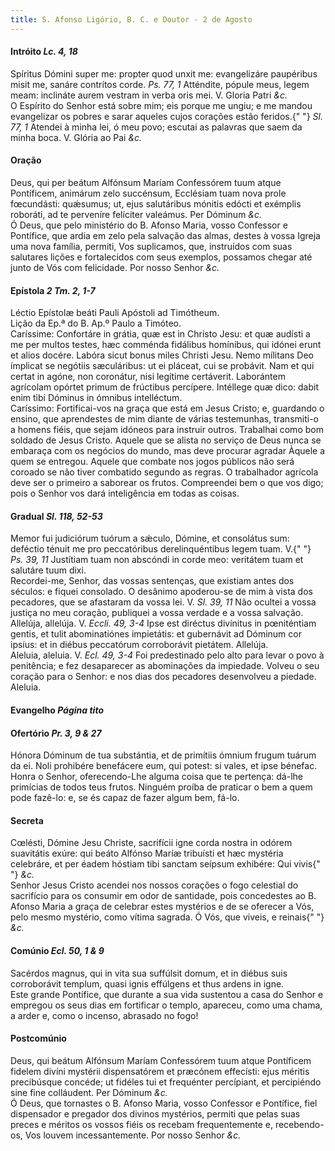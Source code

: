```yaml
---
title: S. Afonso Ligório, B. C. e Doutor - 2 de Agosto
---
```


<h4 class="text-center">
  Intróito <em>Lc. 4, 18</em>
</h4>
<div class="container-fluid">
  <div class="row">
    <div class="col-6 dropcaps text-justify">
      Spíritus Dómini super me: propter quod unxit me: evangelizáre paupéribus
      misit me, sanáre contrítos corde. <em>Ps. 77, 1</em> Atténdite, pópule
      meus, legem meam: inclináte aurem vestram in verba oris mei. V. Gloria
      Patri <em>&c.</em>
    </div>
    <div class="col-6 dropcaps text-justify">
      O Espírito do Senhor está sobre mim; eis porque me ungiu; e me mandou
      evangelizar os pobres e sarar aqueles cujos corações estão feridos.{" "}
      <em>Sl. 77, 1</em> Atendei à minha lei, ó meu povo; escutai as palavras
      que saem da minha boca. V. Glória ao Pai <em>&c.</em>
    </div>
  </div>
</div>

<h4 class="text-center">Oração</h4>
<div class="container-fluid">
  <div class="row">
    <div class="col-6 dropcaps text-justify">
      Deus, qui per beátum Alfónsum Maríam Confessórem tuum atque Pontíficem,
      animárum zelo succénsum, Ecclésiam tuam nova prole fœcundásti: quǽsumus;
      ut, ejus salutáribus mónitis edócti et exémplis roboráti, ad te perveníre
      felíciter valeámus. Per Dóminum <em>&c.</em>
    </div>
    <div class="col-6 dropcaps text-justify">
      Ó Deus, que pelo ministério do B. Afonso Maria, vosso Confessor e
      Pontífice, que ardia em zelo pela salvação das almas, destes à vossa
      Igreja uma nova família, permiti, Vos suplicamos, que, instruídos com suas
      salutares lições e fortalecidos com seus exemplos, possamos chegar até
      junto de Vós com felicidade. Por nosso Senhor <em>&c.</em>
    </div>
  </div>
</div>

<h4 class="text-center">
  Epístola <em>2 Tm. 2, 1-7</em>
</h4>
<div class="container-fluid">
  <div class="row">
    <div class="col-6 text-justify">
      Léctio Epístolæ beáti Pauli Apóstoli ad Timótheum.
    </div>
    <div class="col-6 text-justify">
      Lição da Ep.ª do B. Ap.º Paulo a Timóteo.
    </div>
    <div class="col-6 dropcaps text-justify">
      Caríssime: Confortáre in grátia, quæ est in Christo Jesu: et quæ audísti a
      me per multos testes, hæc comménda fidálibus homínibus, qui idónei erunt
      et alios docére. Labóra sicut bonus miles Christi Jesu. Nemo mílitans Deo
      ímplicat se negótiis sæculáribus: ut ei pláceat, cui se probávit. Nam et
      qui certat in agóne, non coronátur, nisi legítime certáverit. Laborántem
      agrícolam opórtet primum de frúctibus percípere. Intéllege quæ dico: dabit
      enim tibi Dóminus in ómnibus intelléctum.
    </div>
    <div class="col-6 dropcaps text-justify">
      Caríssimo: Fortificai-vos na graça que está em Jesus Cristo; e, guardando
      o ensino, que aprendestes de mim diante de várias testemunhas, transmiti-o
      a homens fiéis, que sejam idóneos para instruir outros. Trabalhai como bom
      soldado de Jesus Cristo. Aquele que se alista no serviço de Deus nunca se
      embaraça com os negócios do mundo, mas deve procurar agradar Àquele a quem
      se entregou. Aquele que combate nos jogos públicos não será coroado se não
      tiver combatido segundo as regras. O trabalhador agrícola deve ser o
      primeiro a saborear os frutos. Compreendei bem o que vos digo; pois o
      Senhor vos dará inteligência em todas as coisas.
    </div>
  </div>
</div>

<h4 class="text-center">
  Gradual <em>Sl. 118, 52-53</em>
</h4>
<div class="container-fluid">
  <div class="row">
    <div class="col-6 dropcaps text-justify">
      Memor fui judiciórum tuórum a sǽculo, Dómine, et consolátus sum: deféctio
      ténuit me pro peccatóribus derelinquéntibus legem tuam. V.{" "}
      <em>Ps. 39, 11</em> Justítiam tuam non abscóndi in corde meo: veritátem
      tuam et salutáre tuum dixi.
    </div>
    <div class="col-6 dropcaps text-justify">
      Recordei-me, Senhor, das vossas sentenças, que existiam antes dos séculos:
      e fiquei consolado. O desânimo apoderou-se de mim à vista dos pecadores,
      que se afastaram da vossa lei. V. <em>Sl. 39, 11</em> Não ocultei a vossa
      justiça no meu coração, publiquei a vossa verdade e a vossa salvação.
    </div>
    <div class="col-6 text-justify">
      Allelúja, allelúja. V. <em>Eccli. 49, 3-4</em> Ipse est diréctus divínitus
      in pœniténtiam gentis, et tulit abominatiónes impietátis: et gubernávit ad
      Dóminum cor ipsíus: et in diébus peccatórum corroborávit pietátem.
      Allelúja.
    </div>
    <div class="col-6 text-justify">
      Aleluia, aleluia. V. <em>Ecl. 49, 3-4</em> Foi predestinado pelo alto para
      levar o povo à penitência; e fez desaparecer as abominações da impiedade.
      Volveu o seu coração para o Senhor: e nos dias dos pecadores desenvolveu a
      piedade. Aleluia.
    </div>
  </div>
</div>

<h4 class="text-center">
  Evangelho <em>Página tito</em>
</h4>

<h4 class="text-center">
  Ofertório <em>Pr. 3, 9 & 27</em>
</h4>
<div class="container-fluid">
  <div class="row">
    <div class="col-6 dropcaps text-justify">
      Hónora Dóminum de tua substántia, et de primítiis ómnium frugum tuárum da
      ei. Noli prohibére benefácere eum, qui potest: si vales, et ipse bénefac.
    </div>
    <div class="col-6 dropcaps text-justify">
      Honra o Senhor, oferecendo-Lhe alguma coisa que te pertença: dá-lhe
      primícias de todos teus frutos. Ninguém proíba de praticar o bem a quem
      pode fazê-lo: e, se és capaz de fazer algum bem, fá-lo.
    </div>
  </div>
</div>

<h4 class="text-center">Secreta</h4>
<div class="container-fluid">
  <div class="row">
    <div class="col-6 dropcaps text-justify">
      Cœlésti, Dómine Jesu Christe, sacrifícii igne corda nostra in odórem
      suavitátis exúre: qui beáto Alfónso Maríæ tribuísti et hæc mystéria
      celebráre, et per éadem hóstiam tibi sanctam seípsum exhibére: Qui vivis{" "}
      <em>&c.</em>
    </div>
    <div class="col-6 dropcaps text-justify">
      Senhor Jesus Cristo acendei nos nossos corações o fogo celestial do
      sacrifício para os consumir em odor de santidade, pois concedestes ao B.
      Afonso Maria a graça de celebrar estes mystérios e de se oferecer a Vós,
      pelo mesmo mystério, como vítima sagrada. Ó Vós, que viveis, e reinais{" "}
      <em>&c.</em>
    </div>
  </div>
</div>

<h4 class="text-center">
  Comúnio <em>Ecl. 50, 1 & 9</em>
</h4>
<div class="container-fluid">
  <div class="row">
    <div class="col-6 dropcaps text-justify">
      Sacérdos magnus, qui in vita sua suffúlsit domum, et in diébus suis
      corroborávit templum, quasi ignis effúlgens et thus ardens in igne.
    </div>
    <div class="col-6 dropcaps text-justify">
      Este grande Pontífice, que durante a sua vida sustentou a casa do Senhor e
      empregou os seus dias em fortificar o templo, apareceu, como uma chama, a
      arder e, como o incenso, abrasado no fogo!
    </div>
  </div>
</div>

<h4 class="text-center">Postcomúnio</h4>
<div class="container-fluid">
  <div class="row">
    <div class="col-6 dropcaps text-justify">
      Deus, qui beátum Alfónsum Maríam Confessórem tuum atque Pontíficem fidelem
      divíni mystérii dispensatórem et præcónem effecísti: ejus méritis
      precibúsque concéde; ut fidéles tui et frequénter percípiant, et
      percipiéndo sine fine colláudent. Per Dóminum <em>&c.</em>
    </div>
    <div class="col-6 dropcaps text-justify">
      Ó Deus, que tornastes o B. Afonso Maria, vosso Confessor e Pontífice, fiel
      dispensador e pregador dos divinos mystérios, permiti que pelas suas
      preces e méritos os vossos fiéis os recebam frequentemente e,
      recebendo-os, Vos louvem incessantemente. Por nosso Senhor <em>&c.</em>
    </div>
  </div>
</div>
